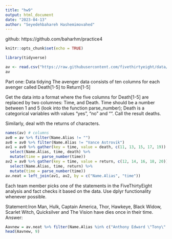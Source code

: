```yaml
---
title: "hw9"
output: html_document
date: "2023-04-13"
author: "Seyedehbahareh Hashemimovahed"
---
```

github: https://github.com/baharhm/practice4

```r
knitr::opts_chunk$set(echo = TRUE)
```

```r
library(tidyverse)
```

```r
av <- read.csv("https://raw.githubusercontent.com/fivethirtyeight/data/master/avengers/avengers.csv", stringsAsFactors = FALSE)
av
```
Part one: Data tidying
The avenger data consists of ten columns for each avenger called Death[1-5] to Return[1-5]

Get the data into a format where the five columns for Death[1-5] are replaced by two columnes: Time, and Death. Time should be a number between 1 and 5 (look into the function parse_number); Death is a categorical variables with values “yes”, “no” and ““. Call the result deaths.

Similarly, deal with the returns of characters.


```r
names(av) # columns
av0 = av %>% filter(Name.Alias != "")
av0 = av0 %>% filter(Name.Alias != "Vance Astrovik")
av1 = av0 %>% gather(key = time, value = death, c(11, 13, 15, 17, 19)) %>%
  select(Name.Alias, time, death) %>% 
  mutate(time = parse_number(time))
av2 = av0 %>% gather(key = time, value = return, c(12, 14, 16, 18, 20)) %>%
  select(Name.Alias, time, return) %>%
  mutate(time = parse_number(time))
av.neat = left_join(av1, av2, by = c("Name.Alias", "time"))
```



Each team member picks one of the statements in the FiveThirtyEight analysis and fact checks it based on the data. Use dplyr functionality whenever possible.

Statement:Iron Man, Hulk, Captain America, Thor, Hawkeye, Black Widow, Scarlet Witch, Quicksilver and The Vision have dies once in their time. 
Answer:
```r
Aavnew = av.neat %>% filter(Name.Alias %in% c("Anthony Edward \"Tony\" Stark", "Steven Rogers", "Clinton Francis Barton", "Thor Odinson", "Natalia Alianovna Romanova", "Wanda Maximoff", "Pietro Maximoff", "Victor Shade (alias)", "Robert Bruce Banner") & death == "YES")
head(Aavnew, 9)
```